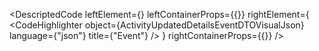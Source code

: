 
<DescriptedCode
  leftElement={<ActivityUpdatedDetailsEventDTODesc />}
  leftContainerProps={{}}
  rightElement={
    <CodeHighlighter
      object={ActivityUpdatedDetailsEventDTOVisualJson}
      language={"json"}
      title={"Event"}
    />
  }
  rightContainerProps={{}}
/>
